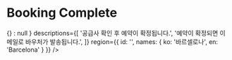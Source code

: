 
<Meta title="booking-completion | Booking Complete" decorators={[withKnobs]} />

# Booking Complete

<Preview>
  <Story name="Default">
    <BookingCompletion
      title={'발권이\n완료되었습니다.'}
      onMoveToBookingDetail={
        boolean('내 예약 상세 액션', true) ? () => {} : null
      }
      descriptions={[
        '공급사 확인 후 예약이 확정됩니다.',
        '예약이 확정되면 이메일로 바우처가 발송됩니다.',
      ]}
      region={{ id: '', names: { ko: '바르셀로나', en: 'Barcelona' } }}
    />
  </Story>
</Preview>

